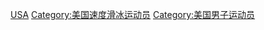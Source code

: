 [[Category:各国男子速度滑冰运动员|USA]]
[[Category:美国速度滑冰运动员|Category:美国速度滑冰运动员]]
[[Category:美国男子运动员|Category:美国男子运动员]]